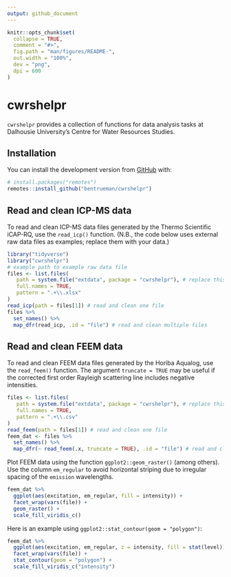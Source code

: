 ```yaml
---
output: github_document
---
```


<!-- README.md is generated from README.Rmd. Please edit that file -->

```r
knitr::opts_chunk$set( 
  collapse = TRUE,
  comment = "#>",
  fig.path = "man/figures/README-",
  out.width = "100%",
  dev = "png",
  dpi = 600
) 
```

# cwrshelpr

<!-- badges: start -->
<!-- badges: end -->

`cwrshelpr` provides a collection of functions for data analysis tasks at Dalhousie University's Centre for Water Resources Studies.

## Installation

You can install the development version from [GitHub](https://github.com/) with:

``` r
# install.packages("remotes")
remotes::install_github("bentrueman/cwrshelpr")
```
## Read and clean ICP-MS data

To read and clean ICP-MS data files generated by the Thermo Scientific iCAP-RQ, use the `read_icp()` function. (N.B., the code below uses external raw data files as examples; replace them with your data.)

```r
library("tidyverse")
library("cwrshelpr")
# example path to example raw data file
files <- list.files(
   path = system.file("extdata", package = "cwrshelpr"), # replace this line with the path to your data
   full.names = TRUE,
   pattern = ".+\\.xlsx"
)
read_icp(path = files[1]) # read and clean one file
files %>% 
  set_names() %>% 
  map_dfr(read_icp, .id = "file") # read and clean multiple files

```

## Read and clean FEEM data

To read and clean FEEM data files generated by the Horiba Aqualog, use the `read_feem()` function. The argument `truncate = TRUE` may be useful if the corrected first order Rayleigh scattering line includes negative intensities.

```r

files <- list.files(
   path = system.file("extdata", package = "cwrshelpr"), # replace this line with the path to your data
   full.names = TRUE,
   pattern = ".+\\.csv"
)
read_feem(path = files[1]) # read and clean one file
feem_dat <- files %>% 
  set_names() %>% 
  map_dfr(~ read_feem(.x, truncate = TRUE), .id = "file") # read and clean multiple files

```

Plot FEEM data using the function `ggplot2::geom_raster()` (among others). Use the column `em_regular` to avoid horizontal striping due to irregular spacing of the `emission` wavelengths.

```r

feem_dat %>% 
  ggplot(aes(excitation, em_regular, fill = intensity)) +
  facet_wrap(vars(file)) + 
  geom_raster() + 
  scale_fill_viridis_c()

```

Here is an example using `ggplot2::stat_contour(geom = "polygon")`:

```r

feem_dat %>% 
  ggplot(aes(excitation, em_regular, z = intensity, fill = stat(level))) +
  facet_wrap(vars(file)) + 
  stat_contour(geom = "polygon") +
  scale_fill_viridis_c("intensity")

```
